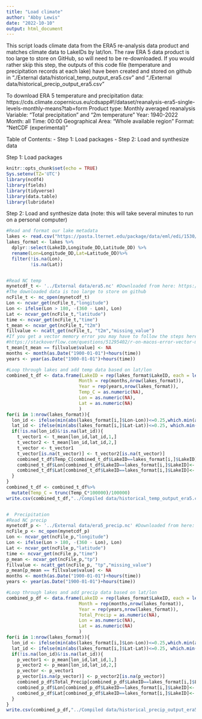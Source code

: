```yaml
---
title: "Load climate"
author: "Abby Lewis"
date: "2022-10-10"
output: html_document
---
```


This script loads climate data from the ERA5 re-analysis data product and matches climate data to LakeIDs by lat/lon. The raw ERA 5 data product is too large to store on GitHub, so will need to be re-downloaded. If you would rather skip this step, the outputs of this code file (temperature and precipitation records at each lake) have been created and stored on github in "./External data/historical_temp_output_era5.csv" and "./External data/historical_precip_output_era5.csv"

To download ERA 5 temperature and precipitation data: https://cds.climate.copernicus.eu/cdsapp#!/dataset/reanalysis-era5-single-levels-monthly-means?tab=form
  Product type: Monthly averaged reanalysis
  Variable: "Total precipitation" and "2m temperature"
  Year: 1940-2022
  Month: all
  Time: 00:00
  Geographical Area: "Whole available region"
  Format: "NetCDF (experimental)"

Table of Contents:
- Step 1: Load packages
- Step 2: Load and synthesize data


Step 1: Load packages
```r
knitr::opts_chunk$set(echo = TRUE)
Sys.setenv(TZ='UTC')
library(ncdf4)
library(fields)
library(tidyverse)
library(data.table)
library(lubridate)
```


Step 2: Load and synthesize data 
(note: this will take several minutes to run on a personal computer)
```r
#Read and format our lake metadata
lakes <- read.csv("https://pasta.lternet.edu/package/data/eml/edi/1530/1/fadd3eaa25b5fdd1fc4efba70e660579") 
lakes_format <- lakes %>%
  dplyr::select(LakeID,Longitude_DD,Latitude_DD) %>%
  rename(Lon=Longitude_DD,Lat=Latitude_DD)%>%
  filter(!is.na(Lon),
         !is.na(Lat))


#Read NC temp
mynetcdf_t <- '../External data/era5.nc' #Downloaded from here: https://cds.climate.copernicus.eu/cdsapp#!/dataset/reanalysis-era5-single-levels-monthly-means?tab=form
#The downloaded data is too large to store on github
ncFile_t <- nc_open(mynetcdf_t)
Lon <- ncvar_get(ncFile_t,"longitude")
Lon <- ifelse(Lon > 180, -(360 - Lon), Lon)
Lat <- ncvar_get(ncFile_t,"latitude")
time <- ncvar_get(ncFile_t,"time")
t_mean <- ncvar_get(ncFile_t,"t2m")
fillvalue <- ncatt_get(ncFile_t, "t2m","missing_value") 
#If you get a vector memory error you may have to follow the steps here
#https://stackoverflow.com/questions/51295402/r-on-macos-error-vector-memory-exhausted-limit-reached
t_mean[t_mean == fillvalue$value] <- NA
months <- month(as.Date("1900-01-01")+hours(time))
years <- year(as.Date("1900-01-01")+hours(time))

#Loop through lakes and add temp data based on lat/lon
combined_t_df <- data.frame(LakeID = rep(lakes_format$LakeID, each = length(months)),
                           Month = rep(months,nrow(lakes_format)),
                           Year = rep(years,nrow(lakes_format)),
                           Temp_C = as.numeric(NA),
                           Lon = as.numeric(NA),
                           Lat = as.numeric(NA)
                           )
for(i in 1:nrow(lakes_format)){
  lon_id <- ifelse(min(abs(lakes_format[i,]$Lon-Lon))<=0.25,which.min(abs(lakes_format[i,]$Lon-Lon)),NA)
  lat_id <- ifelse(min(abs(lakes_format[i,]$Lat-Lat))<=0.25, which.min(abs(lakes_format[i,]$Lat-Lat)),NA)
  if(!is.na(lon_id)&!is.na(lat_id)){
    t_vector1 <- t_mean[lon_id,lat_id,1,] 
    t_vector2 <- t_mean[lon_id,lat_id,2,] 
    t_vector <- t_vector1
    t_vector[is.na(t_vector)] <- t_vector2[is.na(t_vector)]
    combined_t_df$Temp_C[combined_t_df$LakeID==lakes_format[i,]$LakeID]<- t_vector-273.15
    combined_t_df$Lon[combined_t_df$LakeID==lakes_format[i,]$LakeID]<- Lon[lon_id]
    combined_t_df$Lat[combined_t_df$LakeID==lakes_format[i,]$LakeID]<- Lat[lat_id]
  }
}
combined_t_df <- combined_t_df%>%
  mutate(Temp_C = trunc(Temp_C*100000)/100000)
write.csv(combined_t_df,"../Compiled data/historical_temp_output_era5.csv", row.names = F)


#  Precipitation
#Read NC precip
mynetcdf_p <- '../External data/era5_precip.nc' #Downloaded from here: https://cds.climate.copernicus.eu/cdsapp#!/dataset/reanalysis-era5-single-levels-monthly-means?tab=form
ncFile_p <- nc_open(mynetcdf_p)
Lon <- ncvar_get(ncFile_p,"longitude")
Lon <- ifelse(Lon > 180, -(360 - Lon), Lon)
Lat <- ncvar_get(ncFile_p,"latitude")
time <- ncvar_get(ncFile_p,"time")
p_mean <- ncvar_get(ncFile_p,"tp")
fillvalue <- ncatt_get(ncFile_p, "tp","missing_value")
p_mean[p_mean == fillvalue$value] <- NA
months <- month(as.Date("1900-01-01")+hours(time))
years <- year(as.Date("1900-01-01")+hours(time))

#Loop through lakes and add precip data based on lat/lon
combined_p_df <- data.frame(LakeID = rep(lakes_format$LakeID, each = length(months)),
                           Month = rep(months,nrow(lakes_format)),
                           Year = rep(years,nrow(lakes_format)),
                           Total_Precip = as.numeric(NA),
                           Lon = as.numeric(NA),
                           Lat = as.numeric(NA)
                           )
for(i in 1:nrow(lakes_format)){
  lon_id <- ifelse(min(abs(lakes_format[i,]$Lon-Lon))<=0.25,which.min(abs(lakes_format[i,]$Lon-Lon)),NA)
  lat_id <- ifelse(min(abs(lakes_format[i,]$Lat-Lat))<=0.25, which.min(abs(lakes_format[i,]$Lat-Lat)),NA)
  if(!is.na(lon_id)&!is.na(lat_id)){
    p_vector1 <- p_mean[lon_id,lat_id,1,] 
    p_vector2 <- p_mean[lon_id,lat_id,2,] 
    p_vector <- p_vector1
    p_vector[is.na(p_vector)] <- p_vector2[is.na(p_vector)]
    combined_p_df$Total_Precip[combined_p_df$LakeID==lakes_format[i,]$LakeID]<- p_vector
    combined_p_df$Lon[combined_p_df$LakeID==lakes_format[i,]$LakeID]<- Lon[lon_id]
    combined_p_df$Lat[combined_p_df$LakeID==lakes_format[i,]$LakeID]<- Lat[lat_id]
  }
}
write.csv(combined_p_df,"../Compiled data/historical_precip_output_era5.csv", row.names = F)
```
